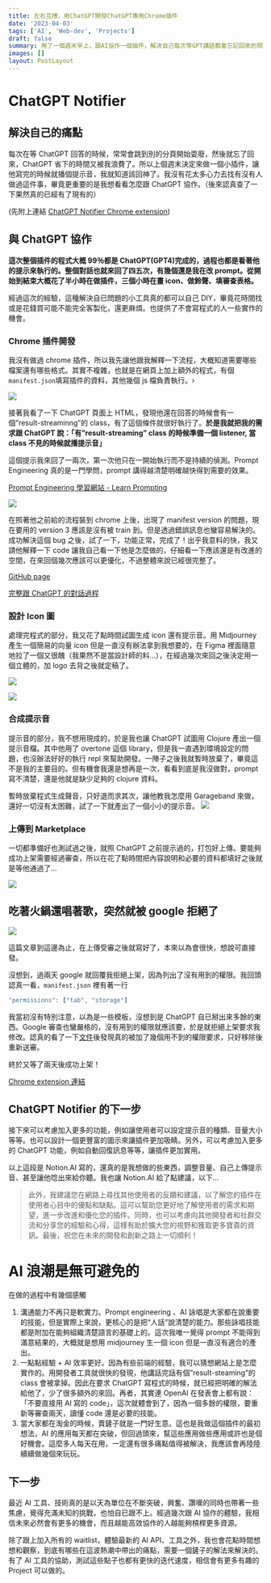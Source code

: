 ```yaml
---
title: 左右互搏，用ChatGPT開發ChatGPT專用Chrome插件
date: '2023-04-03'
tags: ['AI', 'Web-dev', 'Projects']
draft: false
summary: 用了一個週末早上，跟AI協作一個插件，解決自己每次等GPT講話都會忘記回來的問題。AI協作真的是個高效的過程，跟自己從零學習開發是個很不一樣的體驗。
images: []
layout: PostLayout
---
```


# ChatGPT Notifier

## 解決自己的痛點

每次在等 ChatGPT 回答的時候，常常會跳到別的分頁開始耍廢，然後就忘了回來，ChatGPT 省下的時間又被我浪費了。所以上個週末決定來做一個小插件，讓他寫完的時候就播個提示音，我就知道該回神了。我沒有花太多心力去找有沒有人做過這件事，畢竟更重要的是我想看看怎麼跟 ChatGPT 協作。（後來認真查了一下果然真的已經有了現有的）

(先附上連結 [ChatGPT Notifier Chrome extension](<[https://chrome.google.com/webstore/detail/chatgpt-notifier/kpbihpkcpnfnjddplngmbljcfofjgejh/related?hl=zh-TW&authuser=0](https://chrome.google.com/webstore/detail/chatgpt-notifier/kpbihpkcpnfnjddplngmbljcfofjgejh/related?hl=zh-TW&authuser=0)>))

## 與 ChatGPT 協作

**這次整個插件的程式大概 99％都是 ChatGPT(GPT4)完成的，過程也都是看著他的提示來執行的。整個對話也就來回了四五次，有幾個還是我在改 prompt。從開始到結束大概花了半小時在做插件，三個小時在畫 icon、做鈴聲、填審查表格。**

經過這次的經驗，這種解決自已問題的小工具真的都可以自己 DIY，畢竟花時間找或是花錢買可能不能完全客製化，還更麻煩。也提供了不會寫程式的人一些實作的機會。

### Chrome 插件開發

我沒有做過 chrome 插件，所以我先讓他跟我解釋一下流程，大概知道需要哪些檔案還有哪些格式。其實不複雜，也就是在網頁上加上額外的程式，有個`manifest.json`填寫插件的資料，其他幾個 js 檔負責執行。›

![](/static/images/chatgpt/manifest_image.png)

接著我看了一下 ChatGPT 頁面上 HTML，發現他還在回答的時候會有一個”result-streaminng”的 class，有了這個條件就很好執行了。**於是我就把我的需求跟 ChatGPT 說：「有”result-streaming” class 的時候準備一個 listener, 當 class 不見的時候就播提示音」**

這個提示我來回了一兩次，第一次他只在一開始執行而不是持續的偵測。Prompt Engineering 真的是一門學問，prompt 講得越清楚明確越快得到需要的效果。

[Prompt Engineering 學習網站 - Learn Prompting](https://learnprompting.org/)

![](/static/images/chatgpt/steps.png)

在照著他之前給的流程裝到 chrome 上後，出現了 manifest version 的問題，現在要用的 version 3 應該是沒有被 train 到。但是透過錯誤訊息也蠻容易解決的。成功解決這個 bug 之後，試了一下，功能正常，完成了！出乎我意料的快，我又請他解釋一下 code 讓我自己看一下他是怎麼做的，仔細看一下應該還是有改進的空間，在來回個幾次應該可以更優化，不過整體來說已經很完整了。

[GitHub page](https://github.com/JoeyWangTW/ChatGPT-notifier)

[完整跟 ChatGPT 的對話過程](https://github.com/JoeyWangTW/ChatGPT-notifier/blob/main/prompts/extention_v0.md)

### 設計 Icon 圖

處理完程式的部分，我又花了點時間試圖生成 icon 還有提示音。用 Midjourney 產生一個簡易的向量 icon 但是一直沒有辦法拿到我想要的，在 Figma 裡面隨意地拉了一個又很醜（我果然不是當設計師的料…），在經過幾次來回之後決定用一個立體的，加 logo 去背之後就定稿了。

![](/static/images/chatgpt/robot.png)

![](/static/images/chatgpt/notification.png)

### 合成提示音

提示音的部分，我不想用現成的，於是我也讓 ChatGPT 試圖用 Clojure 產出一個提示音檔。其中他用了 overtone 這個 library，但是我一直遇到環境設定的問題，也沒辦法好好的執行 repl 來幫助開發。一陣子之後我就暫時放棄了，畢竟這不是我的主要目的。但有機會我還是想再是一次，看看到底是我沒做對，prompt 寫不清楚，還是他就是缺少足夠的 clojure 資料。

暫時放棄程式生成聲音，只好退而求其次，讓他教我怎麼用 Garageband 來做，還好一切沒有太困難，試了一下就產出了一個小小的提示音。
![](/static/images/chatgpt/garageband.png)

### 上傳到 Marketplace

一切都準備好也測試過之後，就照 ChatGPT 之前提示過的，打包好上傳。要能夠成功上架需要經過審查，所以在花了點時間把內容說明和必要的資料都填好之後就是等他通過了…

![](/static/images/chatgpt/publish.png)

## 吃著火鍋還唱著歌，突然就被 google 拒絕了

![](/static/images/chatgpt/decline.png)

這篇文章到這邊為止，在上傳受審之後就寫好了，本來以為會很快，想說可直接發。

沒想到，過兩天 google 就回覆我拒絕上架，因為列出了沒有用到的權限。我回頭認真一看，`manifest.json` 裡有著一行

```jsx
"permissions": ["tab", "storage"]
```

我當初沒有特別注意，以為是一些模板，沒想到是 ChatGPT 自已掰出來多餘的東西。Google 審查也蠻嚴格的，沒有用到的權限就應該要，於是就拒絕上架要求我修改。認真的看了一下[文件](https://developer.chrome.com/docs/extensions/mv3/manifest/)後發現真的被加了幾個用不到的權限要求，只好移除後重新送審。

終於又等了兩天後成功上架！

[Chrome extension 連結](<[https://chrome.google.com/webstore/detail/chatgpt-notifier/kpbihpkcpnfnjddplngmbljcfofjgejh/related?hl=zh-TW&authuser=0](https://chrome.google.com/webstore/detail/chatgpt-notifier/kpbihpkcpnfnjddplngmbljcfofjgejh/related?hl=zh-TW&authuser=0)>)

## ChatGPT Notifier 的下一步

接下來可以考慮加入更多的功能，例如讓使用者可以設定提示音的種類、音量大小等等。也可以設計一個更豐富的圖示來讓插件更加吸睛。另外，可以考慮加入更多的 ChatGPT 功能，例如自動回復訊息等等，讓插件更加實用。

以上這段是 Notion.AI 寫的，還真的是我想做的些東西，調整音量、自己上傳提示音、甚至讓他唸出來給你聽。我也讓 Notion.AI 給了點建議，以下…

> 此外，我建議您在網路上尋找其他使用者的反饋和建議，以了解您的插件在使用者心目中的優點和缺點。這可以幫助您更好地了解使用者的需求和期望，進一步改進和優化您的插件。同時，也可以考慮向其他開發者和社群交流和分享您的經驗和心得，這樣有助於擴大您的視野和獲取更多寶貴的資訊。最後，祝您在未來的開發和創新之路上一切順利！

# AI 浪潮是無可避免的

在做的過程中有幾個感觸

1. 溝通能力不再只是軟實力。Prompt engineering 、AI 詠唱是大家都在說重要的技能，但是實際上來說，更核心的是把“人話”說清楚的能力。那些詠唱技能都是附加在能夠組織清楚語言的基礎上的。這次我唯一覺得 prompt 不能得到滿意結果的，大概就是想用 midjourney 生一個 icon 但是一直沒有適合的產出。
2. 一點點經驗 + AI 效率更好。因為有些前端的經驗，我可以猜想網站上是怎麼實作的。用開發者工具就很快的發現，他講話完話有個”result-steaming”的 class 會被拿掉。因此在要求 ChatGPT 寫程式的時候，就已經把明確的解法給他了，少了很多額外的來回。再者，其實連 OpenAI 在發表會上都有說：「不要直接用 AI 寫的 code」，這次就體會到了，因為一個多餘的權限，要重新等審查兩天，讀懂 code 還是必要的技能。
3. 當大家都在淘金的時候，賣鏟子就是一門好生意。這也是我做這個插件的最初想法，AI 的應用每天都在突破，但回過頭來，幫這些應用做些應用或許也是個好機會。這麼多人每天在用，一定還有很多痛點值得被解決，我應該會再陸陸續續做幾個來玩玩。

## 下一步

最近 AI 工具、技術真的是以天為單位在不斷突破，興奮、讚嘆的同時也帶著一些焦慮，覺得充滿未知的挑戰，也怕自已跟不上。經過幾次跟 AI 協作的體驗，我相信未來必然會有更多的機會，而且越能高效協作的人越能夠槓桿更多資源。

除了跟上加入所有的 waitlist，體驗最新的 AI API、工具之外，我也會花點時間想想和觀察，到底有哪些在這波熱潮中帶出的痛點，需要一個鏟子的解法來解決的。有了 AI 工具的協助，測試這些點子也都有更快的迭代速度，相信會有更多有趣的 Project 可以做的。
